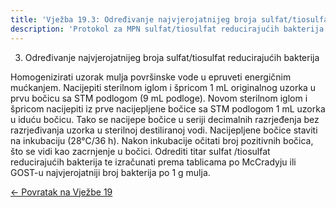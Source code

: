 ```yaml
---
title: 'Vježba 19.3: Određivanje najvjerojatnijeg broja sulfat/tiosulfat reducirajućih bakterija'
description: 'Protokol za MPN sulfat/tiosulfat reducirajućih bakterija'
---
```


3. Određivanje najvjerojatnijeg broja sulfat/tiosulfat reducirajućih
bakterija 

Homogenizirati uzorak mulja površinske vode u epruveti energičnim
 mućkanjem. Nacijepiti sterilnom iglom i špricom 1 mL originalnog uzorka u prvu bočicu sa STM podlogom (9 mL podloge). Novom sterilnom
 iglom i špricom nacijepiti iz prve nacijepljene bočice sa STM podlogom
1 mL uzorka u iduću bočicu. Tako se nacijepe bočice u seriji decimalnih
 razrjeđenja bez razrjeđivanja uzorka u sterilnoj destiliranoj vodi.
Nacijepljene bočice staviti na inkubaciju (28°C/36 h). Nakon inkubacije 
očitati broj pozitivnih bočica, što se vidi kao zacrnjenje u bočici.
Odrediti titar sulfat /tiosulfat reducirajućih bakterija te izračunati prema 
tablicama po McCradyju ili GOST-u najvjerojatniji broj bakterija po 1
g mulja.

[← Povratak na Vježbe 19](/poglavlje-19/vjezbe-19)


